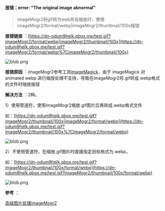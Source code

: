 #### 报错：error: "The original image abnormal"
> imageMogr2将gif转为web并且缩放时，使用imageMogr2/format/webp|imageMogr2/thumbnail/100x报错

**报错链接** ：[https://dn-odum9helk.qbox.me/test.gif?imageMogr2/format/webp|imageMogr2/thumbnail/100x](https://dn-odum9helk.qbox.me/test.gif?imageMogr2/format/webp%7CimageMogr2/thumbnail/100x)

![blob.png](https://dn-odum9helk.qbox.me/Fl5eNfaKeFhQ2Wvh6jnRWfeAE-Sn)

**报错原因** ：imageMogr2参考工具[imageMagick](http://www.imagemagick.com.cn/ "imagemagick")，由于 imageMagick 对 animated webp 进行缩放处理不支持，导致在imageMogr2将.gif转成.webp格式的文件时缩放报错

**解决方法** ：2种。

1）使用管道符，使用imageMogr2缩放.gif图片后再转成.webp格式文件

如：[https://dn-odum9helk.qbox.me/test.gif?imageMogr2/thumbnail/100x|imageMogr2/format/webp](https://dn-odum9helk.qbox.me/test.gif?imageMogr2/thumbnail/100x%7CimageMogr2/format/webp)

![blob.png](https://dn-odum9helk.qbox.me/FspfjQHf8LQW0XPCyHD77KEB_7UA)

2）不使用管道符，在缩放.gif图片时直接指定目标格式为.webp，

如：[https://dn-odum9helk.qbox.me/test.gif?imageMogr2/thumbnail/100x/format/webp](https://dn-odum9helk.qbox.me/test.gif?imageMogr2/thumbnail/100x/format/webp)

![blob.png](https://dn-odum9helk.qbox.me/FnTR-neYs6nvRC6qbwIfU_uq7on0)

**参考** ：

[高级图片处理imageMogr2](https://developer.qiniu.com/dora/api/1270/the-advanced-treatment-of-images-imagemogr2)

